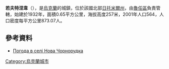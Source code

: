{{coord|49|50|54|N|29|1|30|E|scale:30000|display=title}}

'''若夫特涅韋'''（{{lang-uk|Нова Чорнорудка}}），是[[烏克蘭|烏克蘭]]的城鎮，位於該國北部[[日托米爾州|日托米爾州]]，由[[魯任區|魯任區]]負責管轄，始建於1932年，面積0.65平方公里，海拔高度257米，2001年人口564，人口密度每平方公里873.07人。

==參考資料==
* [http://weather.in.ua/ua/zhitomirskaja/7882 Погода в селі Нова Чорнорудка]

{{Ukraine-geo-stub}}
[[Category:烏克蘭城市|Category:烏克蘭城市]]
